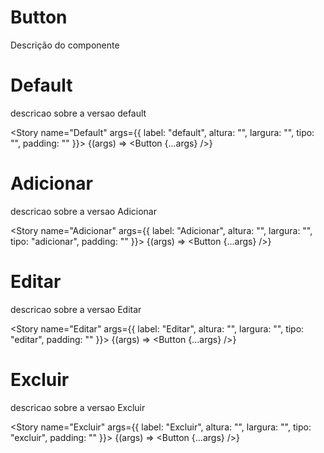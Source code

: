 


<Meta title="Button" component={Button} />

# Button

Descrição do componente

# Default
descricao sobre a versao default

<Story name="Default" args={{ label: "default", altura: "", largura: "", tipo: "", padding: "" }}>
  {(args) => <Button {...args} />}
</Story>

# Adicionar
descricao sobre a versao Adicionar

<Story name="Adicionar" args={{ label: "Adicionar", altura: "", largura: "", tipo: "adicionar", padding: "" }}>
  {(args) => <Button {...args} />}
</Story>

# Editar
descricao sobre a versao Editar

<Story name="Editar" args={{ label: "Editar", altura: "", largura: "", tipo: "editar", padding: "" }}>
  {(args) => <Button {...args} />}
</Story>

# Excluir
descricao sobre a versao Excluir

<Story name="Excluir" args={{ label: "Excluir", altura: "", largura: "", tipo: "excluir", padding: "" }}>
  {(args) => <Button {...args} />}
</Story>